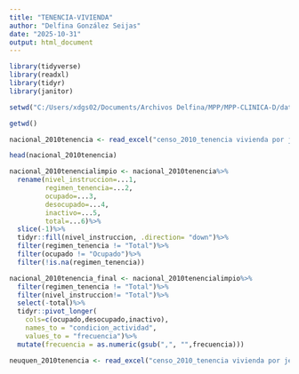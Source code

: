 ```yaml
---
title: "TENENCIA-VIVIENDA"
author: "Delfina González Seijas"
date: "2025-10-31"
output: html_document
---
```


```r
library(tidyverse)
library(readxl)
library(tidyr)
library(janitor)
```

```r
setwd("C:/Users/xdgs02/Documents/Archivos Delfina/MPP/MPP-CLINICA-D/data")
```

```r
getwd()
```


```r
nacional_2010tenencia <- read_excel("censo_2010_tenencia vivienda por jefe de hogar_nacional.xlsX", skip = 15, col_names = FALSE)
```
```r
head(nacional_2010tenencia)
```


```r
nacional_2010tenencialimpio <- nacional_2010tenencia%>%
  rename(nivel_instruccion=...1,
         regimen_tenencia=...2,
         ocupado=...3,
         desocupado=...4,
         inactivo=...5,
         total=...6)%>%
  slice(-1)%>%
  tidyr::fill(nivel_instruccion, .direction= "down")%>%
  filter(regimen_tenencia != "Total")%>%
  filter(ocupado != "Ocupado")%>%
  filter(!is.na(regimen_tenencia))
```


```r
nacional_2010tenencia_final <- nacional_2010tenencialimpio%>%
  filter(regimen_tenencia != "Total")%>%
  filter(nivel_instruccion!= "Total")%>%
  select(-total)%>%
  tidyr::pivot_longer(
    cols=c(ocupado,desocupado,inactivo),
    names_to = "condicion_actividad",
    values_to = "frecuencia")%>%
  mutate(frecuencia = as.numeric(gsub(",", "",frecuencia)))
```


```r
neuquen_2010tenencia <- read_excel("censo_2010_tenencia vivienda por jefe de hogar_ neuquen.xlsX", skip = 15, col_names = FALSE)
```


